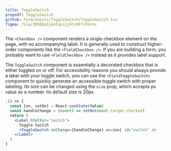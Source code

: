 ```yaml
---
title: ToggleSwitch
propsOf: ToggleSwitch
github: Form/Inputs/ToggleSwitch/ToggleSwitch.tsx
figma: file/2MG6DoSjk4IaLnjjFCnKFf/Forms
---
```


The `<Checkbox />` component renders a single checkbox element on the page, with no accompanying label. It is generally used to construct higher-order components like the `<FieldCheckbox />`. If you are building a form, you probably want to use `<FieldCheckbox />` instead as it provides label support.

The `ToggleSwitch` component is essentially a decorated checkbox that is either toggled on or off. For accessibility reasons you should always provide a label with your toggle switch, you can use the `<FieldToggleSwitch>` component to quickly generate an accessible toggle switch with proper labeling. Its size can be changed using the `size` prop, which accepts px value as a number. Its default size is 20px.

```jsx
;() => {
  const [on, setOn] = React.useState(false)
  const handleChange = (event) => setOn(event.target.checked)
  return (
    <Label htmlFor="switch">
      Toggle Switch
      <ToggleSwitch onChange={handleChange} on={on} id="switch" />
    </Label>
  )
}
```
